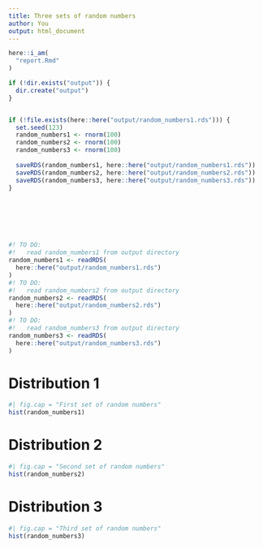 ```yaml
---
title: Three sets of random numbers
author: You
output: html_document
---
```


```r
here::i_am(
  "report.Rmd"
)
```

```r

if (!dir.exists("output")) {
  dir.create("output")
}


if (!file.exists(here::here("output/random_numbers1.rds"))) {
  set.seed(123)
  random_numbers1 <- rnorm(100)
  random_numbers2 <- rnorm(100)
  random_numbers3 <- rnorm(100)
  
  saveRDS(random_numbers1, here::here("output/random_numbers1.rds"))
  saveRDS(random_numbers2, here::here("output/random_numbers2.rds"))
  saveRDS(random_numbers3, here::here("output/random_numbers3.rds"))
}








```

```r
#! TO DO: 
#!   read random_numbers1 from output directory
random_numbers1 <- readRDS(
  here::here("output/random_numbers1.rds")
)
#! TO DO: 
#!   read random_numbers2 from output directory
random_numbers2 <- readRDS(
  here::here("output/random_numbers2.rds")
)
#! TO DO: 
#!   read random_numbers3 from output directory
random_numbers3 <- readRDS(
  here::here("output/random_numbers3.rds")
)
```

#  Distribution 1

```r
#| fig.cap = "First set of random numbers"
hist(random_numbers1)
```

#  Distribution 2

```r
#| fig.cap = "Second set of random numbers"
hist(random_numbers2)
```

#  Distribution 3

```r
#| fig.cap = "Third set of random numbers"
hist(random_numbers3)
```
